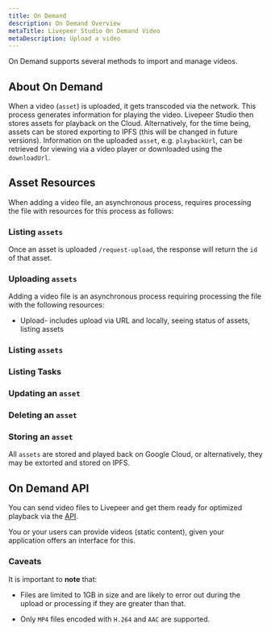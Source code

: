 ```yaml
---
title: On Demand
description: On Demand Overview
metaTitle: Livepeer Studio On Demand Video
metaDescription: Upload a video
---
```

 
On Demand supports several methods to import and manage videos.

## About On Demand

When a video (`asset`) is uploaded, it gets transcoded via the network. This process generates information for playing the video. Livepeer Studio then stores assets for playback on the Cloud. Alternatively, for the time being, assets can be stored exporting to IPFS (this will be changed in future versions). Information on the uploaded `asset`, e.g. `playbackUrl`, can be retrieved for viewing via a video player or downloaded using the `downloadUrl`.

## Asset Resources

When adding a video file, an asynchronous process, requires processing the file with resources for this process as follows:

### Listing `assets`

Once an asset is uploaded `/request-upload`, the response will return the `id` of that asset.

### Uploading `assets`
Adding a video file is an asynchronous process requiring processing the file with the following resources:
- Upload- includes upload via URL and locally, seeing status of assets, listing assets

### Listing `assets` 

### Listing Tasks

### Updating an `asset`

### Deleting an `asset` 

### Storing an `asset` 

All `assets` are stored and played back on Google Cloud, or alternatively, they may be extorted and stored on IPFS.

## On Demand API

You can send video files to Livepeer and get them ready for optimized playback via the [API](/references/vod/). 

You or your users can provide videos (static content), given your application offers an interface for this.


<!--- top line document with an introduction + "What you need to know" section + caveats, needs to include an explanation of tasks 
(this does not seem to be present in current documentation)-->


### Caveats

It is important to **note** that:

- Files are limited to 1GB in size and are likely to error out during the upload or processing if they are greater than that.

- Only `MP4` files encoded with `H.264` and `AAC` are supported.

